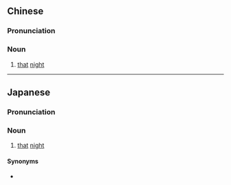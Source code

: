 ==Chinese==
{{zh-forms}}

===Pronunciation===
{{zh-pron
|m=jíyè
|cat=n
}}

===Noun===
{{zh-noun}}

# [[that]] [[night]]
#: {{zh-syn|當夜}}

----

==Japanese==
{{ja-kanjitab|そく|や|yomi=o}}

===Pronunciation===
{{ja-pron|そくや|y=o}}

===Noun===
{{ja-noun|そくや}}

# [[that]] [[night]]

====Synonyms====
* {{ja-r|当夜|とうや}}